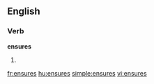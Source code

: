 ==English==

===Verb===
'''ensures'''

# {{third-person singular of|[[ensure]]}}

[[fr:ensures]]
[[hu:ensures]]
[[simple:ensures]]
[[vi:ensures]]
